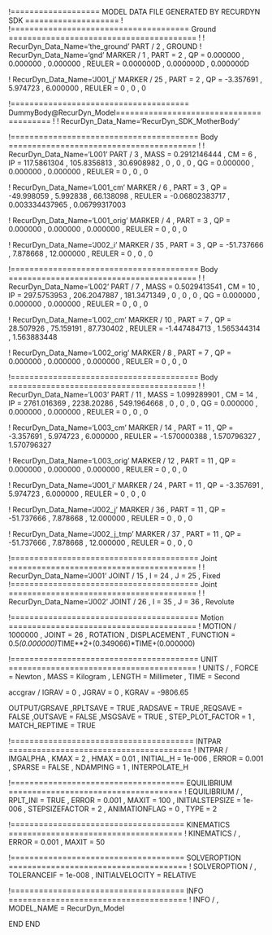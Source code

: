 !=================== MODEL DATA FILE GENERATED BY RECURDYN SDK ====================
!
!====================================== Ground ========================================
!
!                         RecurDyn_Data_Name='the_ground'
PART / 2 , GROUND
!                         RecurDyn_Data_Name='gnd'
MARKER / 1
, PART = 2
, QP = 0.000000 , 0.000000 , 0.000000
, REULER = 0.000000D , 0.000000D , 0.000000D
 
 


!                         RecurDyn_Data_Name='J001_j'
MARKER / 25
, PART = 2
, QP = -3.357691 , 5.974723 , 6.000000
, REULER = 0 , 0 , 0
 
 
!====================================== DummyBody@RecurDyn_Model========================================
!
!                         RecurDyn_Data_Name='RecurDyn_SDK_MotherBody'


!======================================== Body ========================================
!
!                         RecurDyn_Data_Name='L001'
PART / 3
, MASS = 0.2912146444
, CM = 6
, IP = 117.5861304 , 105.8356813 , 30.6908982
, 0 , 0 , 0
, QG = 0.000000 , 0.000000 , 0.000000
, REULER = 0 , 0 , 0
 
 
!                         RecurDyn_Data_Name='L001_cm'
MARKER / 6
, PART = 3
, QP = -49.998059 , 5.992838 , 66.138098
, REULER = -0.06802383717 , 0.003334437965 , 0.06799317003
 
 
!                         RecurDyn_Data_Name='L001_orig'
MARKER / 4
, PART = 3
, QP = 0.000000 , 0.000000 , 0.000000
, REULER = 0 , 0 , 0
 
 
!                         RecurDyn_Data_Name='J002_i'
MARKER / 35
, PART = 3
, QP = -51.737666 , 7.878668 , 12.000000
, REULER = 0 , 0 , 0
 
 
!======================================== Body ========================================
!
!                         RecurDyn_Data_Name='L002'
PART / 7
, MASS = 0.5029413541
, CM = 10
, IP = 297.5753953 , 206.2047887 , 181.3471349
, 0 , 0 , 0
, QG = 0.000000 , 0.000000 , 0.000000
, REULER = 0 , 0 , 0
 
 
!                         RecurDyn_Data_Name='L002_cm'
MARKER / 10
, PART = 7
, QP = 28.507926 , 75.159191 , 87.730402
, REULER = -1.447484713 , 1.565344314 , 1.563883448
 
 
!                         RecurDyn_Data_Name='L002_orig'
MARKER / 8
, PART = 7
, QP = 0.000000 , 0.000000 , 0.000000
, REULER = 0 , 0 , 0
 
 
!======================================== Body ========================================
!
!                         RecurDyn_Data_Name='L003'
PART / 11
, MASS = 1.099289901
, CM = 14
, IP = 2761.016369 , 2238.20286 , 549.1964668
, 0 , 0 , 0
, QG = 0.000000 , 0.000000 , 0.000000
, REULER = 0 , 0 , 0
 
 
!                         RecurDyn_Data_Name='L003_cm'
MARKER / 14
, PART = 11
, QP = -3.357691 , 5.974723 , 6.000000
, REULER = -1.570000388 , 1.570796327 , 1.570796327
 
 
!                         RecurDyn_Data_Name='L003_orig'
MARKER / 12
, PART = 11
, QP = 0.000000 , 0.000000 , 0.000000
, REULER = 0 , 0 , 0
 
 
!                         RecurDyn_Data_Name='J001_i'
MARKER / 24
, PART = 11
, QP = -3.357691 , 5.974723 , 6.000000
, REULER = 0 , 0 , 0
 
 
!                         RecurDyn_Data_Name='J002_j'
MARKER / 36
, PART = 11
, QP = -51.737666 , 7.878668 , 12.000000
, REULER = 0 , 0 , 0
 
 
!                         RecurDyn_Data_Name='J002_j_tmp'
MARKER / 37
, PART = 11
, QP = -51.737666 , 7.878668 , 12.000000
, REULER = 0 , 0 , 0
 
 
!======================================== Joint ========================================
!
!                         RecurDyn_Data_Name='J001'
JOINT / 15
, I = 24
, J = 25
, Fixed
!======================================== Joint ========================================
!
!                         RecurDyn_Data_Name='J002'
JOINT / 26
, I = 35
, J = 36
, Revolute
 
 
!======================================== Motion ========================================
!
MOTION / 1000000
, JOINT = 26
, ROTATION 
, DISPLACEMENT 
, FUNCTION = 0.5*(0.000000)*TIME**2+(0.349066)*TIME+(0.000000)\
 
 
!======================================== UNIT ========================================
!
UNITS / 
, FORCE = Newton
, MASS = Kilogram
, LENGTH = Millimeter
, TIME = Second


accgrav /  IGRAV = 0
, JGRAV = 0
, KGRAV = -9806.65


OUTPUT/GRSAVE
,RPLTSAVE = TRUE
,RADSAVE = TRUE
,REQSAVE = FALSE
,OUTSAVE = FALSE
,MSGSAVE = TRUE
, STEP_PLOT_FACTOR = 1
, MATCH_REPTIME = TRUE


!======================================= INTPAR =======================================
!
INTPAR / IMGALPHA
, KMAX = 2
, HMAX = 0.01
, INITIAL_H = 1e-006
, ERROR = 0.001
, SPARSE = FALSE
, NDAMPING = 1
, INTERPOLATE_H


!===================================== EQUILIBRIUM =====================================
!
EQUILIBRIUM /
, RPLT_INI = TRUE
, ERROR = 0.001
, MAXIT = 100
, INITIALSTEPSIZE = 1e-006
, STEPSIZEFACTOR = 2
, ANIMATIONFLAG = 0
, TYPE = 2


!===================================== KINEMATICS =====================================
!
KINEMATICS /
, ERROR = 0.001
, MAXIT = 50




!===================================== SOLVEROPTION ======================================
!
SOLVEROPTION /
, TOLERANCEIF  = 1e-008
, INITIALVELOCITY  = RELATIVE


!===================================== INFO ======================================
!
INFO /
, MODEL_NAME = RecurDyn_Model


END
END
